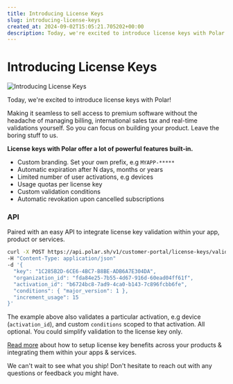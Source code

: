 ```yaml
---
title: Introducing License Keys
slug: introducing-license-keys
created_at: 2024-09-02T15:05:21.705202+00:00
description: Today, we're excited to introduce license keys with Polar! Making it seamless to sell access to premium software without the headache of managing billing, international sales tax and real-time validations yourself.
---
```


<InnerHeaderWrapper>
  <h1>Introducing License Keys</h1>
</InnerHeaderWrapper>

![Introducing License Keys](./abstract_06.jpg)

<InnerWrapper>

Today, we're excited to introduce license keys with Polar!

Making it seamless to sell access to premium software without the headache of managing billing, international sales tax and real-time validations yourself. So you can focus on building your product. Leave the boring stuff to us.

**License keys with Polar offer a lot of powerful features built-in.**

- Custom branding. Set your own prefix, e.g `MYAPP-*****`
- Automatic expiration after N days, months or years
- Limited number of user activations, e.g devices
- Usage quotas per license key
- Custom validation conditions
- Automatic revokation upon cancelled subscriptions

### API

Paired with an easy API to integrate license key validation within your app, product or services.

```bash
curl -X POST https://api.polar.sh/v1/customer-portal/license-keys/validate
-H "Content-Type: application/json"
-d '{
  "key": "1C285B2D-6CE6-4BC7-B8BE-ADB6A7E304DA",
  "organization_id": "fda84e25-7b55-4d67-916d-60ead04ff61f",
  "activation_id": "b6724bc8-7ad9-4ca0-b143-7c896fcbb6fe",
  "conditions": { "major_version": 1 },
  "increment_usage": 15
}'
```

The example above also validates a particular activation, e.g device (`activation_id`), and custom `conditions` scoped to that activation. All optional. You could simplify validation to the license key only.

[Read more](https://polar.sh/docs/benefits/license-keys) about how to setup license key benefits across your products & integrating them within your apps & services.

We can't wait to see what you ship! Don't hesitate to reach out with any questions or feedback you might have.

</InnerWrapper>
